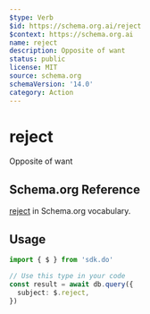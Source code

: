 ```yaml
---
$type: Verb
$id: https://schema.org.ai/reject
$context: https://schema.org.ai
name: reject
description: Opposite of want
status: public
license: MIT
source: schema.org
schemaVersion: '14.0'
category: Action
---
```


# reject

Opposite of want

## Schema.org Reference

[reject](https://schema.org/WantAction) in Schema.org vocabulary.

## Usage

```typescript
import { $ } from 'sdk.do'

// Use this type in your code
const result = await db.query({
  subject: $.reject,
})
```
